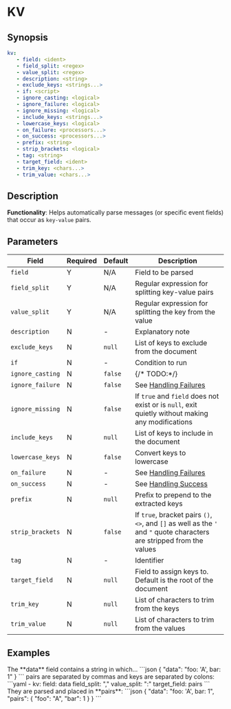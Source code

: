 # KV

## Synopsis

```yaml {2-4}
kv:
   - field: <ident>
   - field_split: <regex>
   - value_split: <regex>
   - description: <string>
   - exclude_keys: <strings...>
   - if: <script>
   - ignore_casting: <logical>
   - ignore_failure: <logical>
   - ignore_missing: <logical>
   - include_keys: <strings...>
   - lowercase_keys: <logical>
   - on_failure: <processors...>
   - on_success: <processors...>
   - prefix: <string>
   - strip_brackets: <logical>
   - tag: <string>
   - target_field: <ident>
   - trim_key: <chars...>
   - trim_value: <chars...>
```

## Description

**Functionality**: Helps automatically parse messages (or specific event fields) that occur as `key-value` pairs.

## Parameters

|Field|Required|Default|Description|
|---|---|---|---|
|`field`|Y|N/A|Field to be parsed|
|`field_split`|Y|N/A|Regular expression for splitting key-value pairs|
|`value_split`|Y|N/A|Regular expression for splitting the key from the value|
|`description`|N|-|Explanatory note|
|`exclude_keys`|N|`null`|List of keys to exclude from the document|
|`if`|N|-|Condition to run|
|`ignore_casting`|N|`false`| {/* TODO:*/} |
|`ignore_failure`|N|`false`|See [Handling Failures](../handling-failures.mdx)|
|`ignore_missing`|N|`false`|If `true` and `field` does not exist or is `null`, exit quietly without making any modifications|
|`include_keys`|N|`null`|List of keys to include in the document|
|`lowercase_keys`|N|`false`|Convert keys to lowercase|
|`on_failure`|N|-|See [Handling Failures](../handling-failures.mdx)|
|`on_success`|N|-|See [Handling Success](../handling-success.mdx)|
|`prefix`|N|`null`|Prefix to prepend to the extracted keys|
|`strip_brackets`|N|`false`|If `true`, bracket pairs `()`, `<>`, and `[]` as well as the `'` and `"` quote characters are stripped from the values|
|`tag`|N|-|Identifier|
|`target_field`|N|`null`|Field to assign keys to. Default is the root of the document|
|`trim_key`|N|`null`|List of characters to trim from the keys|
|`trim_value`|N|`null`|List of characters to trim from the values|

## Examples

<ExampleTable>
   <Description>
      The **data** field contains a string in which...
   </Description>
   <SampleCode>
      ```json
      {
         "data": "foo: 'A', bar: 1"
      }
      ```
   </SampleCode>
   <Description>
      pairs are separated by commas and keys are separated by colons:
   </Description>
   <SampleCode>
      ```yaml
      - kv:
         field: data
         field_split: ","
         value_split: ":"
         target_field: pairs
      ```
   </SampleCode>
   <Description>
      They are parsed and placed in **pairs**:
   </Description>
   <SampleCode>
      ```json
      {
         "data": "foo: 'A', bar: 1",
         "pairs": {
            "foo": "A",
            "bar": 1
         }
      }
      ```
   </SampleCode>
</ExampleTable>

